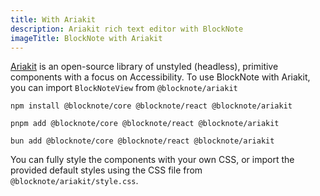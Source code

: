 ```yaml
---
title: With Ariakit
description: Ariakit rich text editor with BlockNote
imageTitle: BlockNote with Ariakit
---
```


[Ariakit](https://ariakit.org/) is an open-source library of unstyled (headless), primitive components with a focus on Accessibility. To use BlockNote with Ariakit, you can import `BlockNoteView` from `@blocknote/ariakit`

```console tab="npm"
npm install @blocknote/core @blocknote/react @blocknote/ariakit
```

```console tab="pnpm"
pnpm add @blocknote/core @blocknote/react @blocknote/ariakit
```

```console tab="bun"
bun add @blocknote/core @blocknote/react @blocknote/ariakit
```

You can fully style the components with your own CSS, or import the provided default styles using the CSS file from `@blocknote/ariakit/style.css`.

<Example name="basic/ariakit" />
